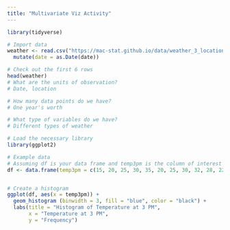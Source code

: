 ```yaml
---
title: "Multivariate Viz Activity"
---
```

```r
library(tidyverse)

# Import data
weather <- read.csv("https://mac-stat.github.io/data/weather_3_locations.csv") |> 
  mutate(date = as.Date(date))  

# Check out the first 6 rows
head(weather)
# What are the units of observation?
# Date, location

# How many data points do we have? 
# One year's worth

# What type of variables do we have?
# Different types of weather
```

```r

# Load the necessary library
library(ggplot2)

# Example data
# Assuming df is your data frame and temp3pm is the column of interest
df <- data.frame(temp3pm = c(15, 20, 25, 30, 35, 20, 25, 30, 32, 28, 22, 18))


# Create a histogram
ggplot(df, aes(x = temp3pm)) +
  geom_histogram (binwidth = 3, fill = "blue", color = "black") +
  labs(title = "Histogram of Temperature at 3 PM",
       x = "Temperature at 3 PM",
       y = "Frequency")

```
